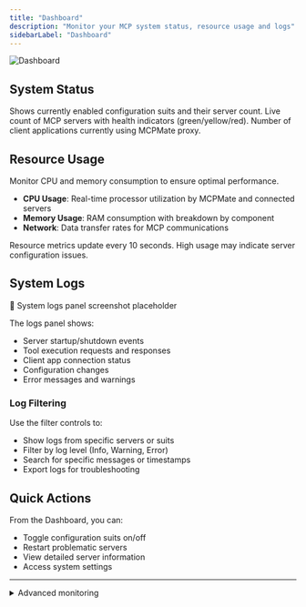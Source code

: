 ```yaml
---
title: "Dashboard"
description: "Monitor your MCP system status, resource usage and logs"
sidebarLabel: "Dashboard"
---
```



<img
  className="block dark:hidden"
  src="/images/dashboard.jpg"
  alt="Dashboard"
  title={true}
/>

## System Status

<CardGroup cols={3}>
  <Card title="Active Suits" icon="layer-group">
    Shows currently enabled configuration suits and their server count.
  </Card>
  <Card title="Running Servers" icon="server">
    Live count of MCP servers with health indicators (green/yellow/red).
  </Card>
  <Card title="Connected Apps" icon="plug">
    Number of client applications currently using MCPMate proxy.
  </Card>
</CardGroup>

## Resource Usage

Monitor CPU and memory consumption to ensure optimal performance.

- **CPU Usage**: Real-time processor utilization by MCPMate and connected servers
- **Memory Usage**: RAM consumption with breakdown by component
- **Network**: Data transfer rates for MCP communications

<Callout type="info">
  Resource metrics update every 10 seconds. High usage may indicate server configuration issues.
</Callout>

## System Logs

<div className="placeholder-screenshot">
  📸 System logs panel screenshot placeholder
</div>

The logs panel shows:
- Server startup/shutdown events
- Tool execution requests and responses  
- Client app connection status
- Configuration changes
- Error messages and warnings

### Log Filtering

Use the filter controls to:
- Show logs from specific servers or suits
- Filter by log level (Info, Warning, Error)
- Search for specific messages or timestamps
- Export logs for troubleshooting

## Quick Actions

From the Dashboard, you can:
- Toggle configuration suits on/off
- Restart problematic servers
- View detailed server information
- Access system settings

---

<details>
<summary>Advanced monitoring</summary>

For detailed performance analysis, check the individual server status pages and consider enabling debug logging for specific components.

</details>
